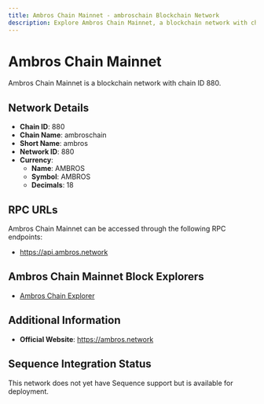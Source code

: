 ```yaml
--- 
title: Ambros Chain Mainnet - ambroschain Blockchain Network
description: Explore Ambros Chain Mainnet, a blockchain network with chain ID 880. Learn about its native currency, AMBROS, and how to interact with the network.
---
```


# Ambros Chain Mainnet

Ambros Chain Mainnet is a blockchain network with chain ID 880.

## Network Details

- **Chain ID**: 880
- **Chain Name**: ambroschain
- **Short Name**: ambros
- **Network ID**: 880
- **Currency**: 
  - **Name**: AMBROS
  - **Symbol**: AMBROS
  - **Decimals**: 18

## RPC URLs

Ambros Chain Mainnet can be accessed through the following RPC endpoints:

- https://api.ambros.network

## Ambros Chain Mainnet Block Explorers

- [Ambros Chain Explorer](https://ambrosscan.com)

## Additional Information

- **Official Website**: https://ambros.network

## Sequence Integration Status

This network does not yet have Sequence support but is available for deployment.
